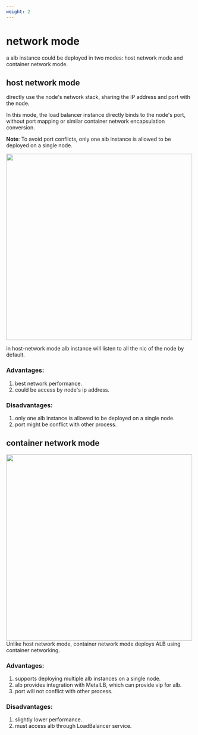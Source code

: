 ```yaml
---
weight: 2
---
```


# network mode
a alb instance could be deployed in two modes: host network mode and container network mode.

## host network mode
directly use the node's network stack, sharing the IP address and port with the node. 

In this mode, the load balancer instance directly binds to the node's port, without port mapping or similar container network encapsulation conversion.

**Note**: To avoid port conflicts, only one alb instance is allowed to be deployed on a single node.

<img src="../assets/albhostnet.png" width = "500"/>

in host-network mode alb instance will listen to all the nic of the node by default.

### Advantages:
1. best network performance.
2. could be access by node's ip address.
### Disadvantages:
1. only one alb instance is allowed to be deployed on a single node.
2. port might be conflict with other process.

## container network mode
<img src="../assets/albcontainnet.png" width = "500"/>
Unlike host network mode, container network mode deploys ALB using container networking.

### Advantages:
1. supports deploying multiple alb instances on a single node.
2. alb provides integration with MetalLB, which can provide vip for alb.
3. port will not conflict with other process.

### Disadvantages:
1. slightly lower performance.
2. must access alb through LoadBalancer service.
